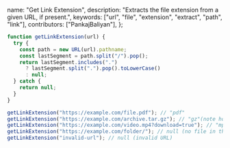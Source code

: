   name: "Get Link Extension",
  description: "Extracts the file extension from a given URL, if present.",
  keywords: ["url", "file", "extension", "extract", "path", "link"],
  contributors: ["PankajBaliyan"],
};

```javascript
function getLinkExtension(url) {
  try {
    const path = new URL(url).pathname;
    const lastSegment = path.split("/").pop();
    return lastSegment.includes(".")
      ? lastSegment.split(".").pop().toLowerCase()
      : null;
  } catch {
    return null;
  }
}
```

```javascript
getLinkExtension("https://example.com/file.pdf"); // "pdf"
getLinkExtension("https://example.com/archive.tar.gz"); // "gz"(note how only the last extension is returned)
getLinkExtension("https://example.com/video.mp4?download=true"); // "mp4"
getLinkExtension("https://example.com/folder/"); // null (no file in the URL)
getLinkExtension("invalid-url"); // null (invalid URL)
```
